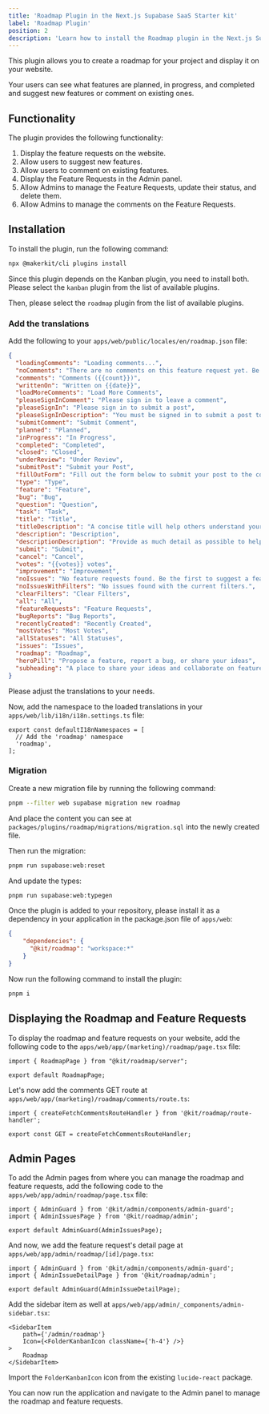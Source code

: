 ```yaml
---
title: 'Roadmap Plugin in the Next.js Supabase SaaS Starter kit'
label: 'Roadmap Plugin'
position: 2
description: 'Learn how to install the Roadmap plugin in the Next.js Supabase SaaS Starter kit.'
---
```


This plugin allows you to create a roadmap for your project and display it on your website.

Your users can see what features are planned, in progress, and completed and suggest new features or comment on existing ones.

## Functionality

The plugin provides the following functionality:

1. Display the feature requests on the website.
2. Allow users to suggest new features.
3. Allow users to comment on existing features.
4. Display the Feature Requests in the Admin panel.
5. Allow Admins to manage the Feature Requests, update their status, and delete them.
6. Allow Admins to manage the comments on the Feature Requests.

## Installation

To install the plugin, run the following command:

```bash
npx @makerkit/cli plugins install
```

Since this plugin depends on the Kanban plugin, you need to install both. Please select the `kanban` plugin from the list of available plugins.

Then, please select the `roadmap` plugin from the list of available plugins.

### Add the translations

Add the following to your `apps/web/public/locales/en/roadmap.json` file:

```json title="apps/web/locales/en.json"
{
  "loadingComments": "Loading comments...",
  "noComments": "There are no comments on this feature request yet. Be the first to comment!",
  "comments": "Comments ({{count}})",
  "writtenOn": "Written on {{date}}",
  "loadMoreComments": "Load More Comments",
  "pleaseSignInComment": "Please sign in to leave a comment",
  "pleaseSignIn": "Please sign in to submit a post",
  "pleaseSignInDescription": "You must be signed in to submit a post to the community",
  "submitComment": "Submit Comment",
  "planned": "Planned",
  "inProgress": "In Progress",
  "completed": "Completed",
  "closed": "Closed",
  "underReview": "Under Review",
  "submitPost": "Submit your Post",
  "fillOutForm": "Fill out the form below to submit your post to the community",
  "type": "Type",
  "feature": "Feature",
  "bug": "Bug",
  "question": "Question",
  "task": "Task",
  "title": "Title",
  "titleDescription": "A concise title will help others understand your suggestion",
  "description": "Description",
  "descriptionDescription": "Provide as much detail as possible to help others understand your suggestion or issue",
  "submit": "Submit",
  "cancel": "Cancel",
  "votes": "{{votes}} votes",
  "improvement": "Improvement",
  "noIssues": "No feature requests found. Be the first to suggest a feature!",
  "noIssuesWithFilters": "No issues found with the current filters.",
  "clearFilters": "Clear Filters",
  "all": "All",
  "featureRequests": "Feature Requests",
  "bugReports": "Bug Reports",
  "recentlyCreated": "Recently Created",
  "mostVotes": "Most Votes",
  "allStatuses": "All Statuses",
  "issues": "Issues",
  "roadmap": "Roadmap",
  "heroPill": "Propose a feature, report a bug, or share your ideas",
  "subheading": "A place to share your ideas and collaborate on features."
}
```

Please adjust the translations to your needs.

Now, add the namespace to the loaded translations in your `apps/web/lib/i18n/i18n.settings.ts` file:

```tsx title="apps/web/lib/i18n/i18n.settings.ts"
export const defaultI18nNamespaces = [
  // Add the 'roadmap' namespace
  'roadmap',
];
```

### Migration

Create a new migration file by running the following command:

```bash
pnpm --filter web supabase migration new roadmap
```

And place the content you can see at `packages/plugins/roadmap/migrations/migration.sql` into the newly created file.

Then run the migration:

```bash
pnpm run supabase:web:reset
```

And update the types:

```bash
pnpm run supabase:web:typegen
```

Once the plugin is added to your repository, please install it as a dependency in your application in the package.json file of `apps/web`:

```json
{
    "dependencies": {
      "@kit/roadmap": "workspace:*"
    }
}
```

Now run the following command to install the plugin:

```bash
pnpm i
```

## Displaying the Roadmap and Feature Requests

To display the roadmap and feature requests on your website, add the following code to the `apps/web/app/(marketing)/roadmap/page.tsx` file:

```tsx
import { RoadmapPage } from "@kit/roadmap/server";

export default RoadmapPage;
```

Let's now add the comments GET route at `apps/web/app/(marketing)/roadmap/comments/route.ts`:

```tsx
import { createFetchCommentsRouteHandler } from '@kit/roadmap/route-handler';

export const GET = createFetchCommentsRouteHandler;
```

## Admin Pages

To add the Admin pages from where you can manage the roadmap and feature requests, add the following code to the `apps/web/app/admin/roadmap/page.tsx` file:

```tsx
import { AdminGuard } from '@kit/admin/components/admin-guard';
import { AdminIssuesPage } from '@kit/roadmap/admin';

export default AdminGuard(AdminIssuesPage);
```

And now, we add the feature request's detail page at `apps/web/app/admin/roadmap/[id]/page.tsx`:

```tsx
import { AdminGuard } from '@kit/admin/components/admin-guard';
import { AdminIssueDetailPage } from '@kit/roadmap/admin';

export default AdminGuard(AdminIssueDetailPage);
```

Add the sidebar item as well at `apps/web/app/admin/_components/admin-sidebar.tsx`:

```tsx
<SidebarItem
    path={'/admin/roadmap'}
    Icon={<FolderKanbanIcon className={'h-4'} />}
>
    Roadmap
</SidebarItem>
```

Import the `FolderKanbanIcon` icon from the existing `lucide-react` package.

You can now run the application and navigate to the Admin panel to manage the roadmap and feature requests.

